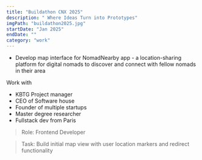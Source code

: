 ```yaml
---
title: "Buildathon CNX 2025"
description: " Where Ideas Turn into Prototypes"
imgPath: "buildathon2025.jpg"
startDate: "Jan 2025"
endDate: ""
category: "work"
---
```


- Develop map interface for NomadNearby app - a location-sharing platform for digital nomads to discover and connect with fellow nomads in their area

Work with 
- KBTG Project manager
- CEO of Software house
- Founder of multiple startups
- Master degree researcher
- Fullstack dev from Paris

> Role: Frontend Developer

> Task: Build initial map view with user location markers and redirect functionality


